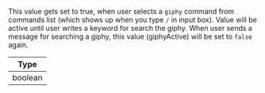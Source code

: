 This value gets set to true, when user selects a `giphy` command from commands list (which shows up when you type `/` in input box). Value will be active until user writes a keyword for search the giphy.
When user sends a message for searching a giphy, this value (giphyActive) will be set to `false` again.

| Type |
| - |
| boolean |
